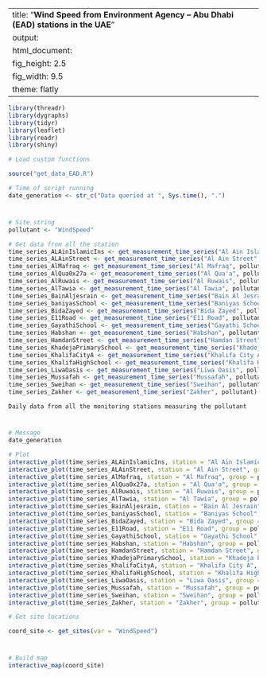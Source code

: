 
---
title: "**Wind Speed from Environment Agency – Abu Dhabi (EAD) stations in the UAE**"
output:
  html_document:
    fig_height: 2.5
    fig_width: 9.5
    theme: flatly
---

```{r set_up, message = FALSE, echo = FALSE, warning = FALSE}
library(threadr)
library(dygraphs)
library(tidyr)
library(leaflet)
library(readr)
library(shiny)

# Load custom functions

source("get_data_EAD.R")

# Time of script running
date_generation <- str_c("Data queried at ", Sys.time(), ".")
```
# 

## 
```{r import_data, message = FALSE, echo = FALSE, results = "hide", cache = TRUE, warning = FALSE}

# Site string
pollutant <- "WindSpeed"

# Get data from all the station
time_series_ALAinIslamicIns <- get_measurement_time_series("Al Ain Islamic Ins", pollutant)
time_series_ALAinStreet <- get_measurement_time_series("Al Ain Street", pollutant)
time_series_AlMafraq <- get_measurement_time_series("Al Mafraq", pollutant)
time_series_AlQua0x27a <- get_measurement_time_series("Al Qua'a", pollutant)
time_series_AlRuwais <- get_measurement_time_series("Al Ruwais", pollutant)
time_series_AlTawia <- get_measurement_time_series("Al Tawia", pollutant)
time_series_BainAljesrain <- get_measurement_time_series("Bain Al Jesrain", pollutant)
time_series_baniyasSchool <- get_measurement_time_series("Baniyas School", pollutant)
time_series_BidaZayed <- get_measurement_time_series("Bida Zayed", pollutant)
time_series_E11Road <- get_measurement_time_series("E11 Road", pollutant)
time_series_GayathiSchool <- get_measurement_time_series("Gayathi School", pollutant)
time_series_Habshan <- get_measurement_time_series("Habshan", pollutant)
time_series_HamdanStreet <- get_measurement_time_series("Hamdan Street", pollutant)
time_series_KhadejaPrimarySchool <- get_measurement_time_series("Khadeja Primary School", pollutant)
time_series_KhalifaCityA <- get_measurement_time_series("Khalifa City A", pollutant)
time_series_KhalifaHighSchool <- get_measurement_time_series("Khalifa High School", pollutant)
time_series_LiwaOasis <- get_measurement_time_series("Liwa Oasis", pollutant)
time_series_Mussafah <- get_measurement_time_series("Mussafah", pollutant)
time_series_Sweihan <- get_measurement_time_series("Sweihan", pollutant)
time_series_Zakher <- get_measurement_time_series("Zakher", pollutant)
```

 `Daily data from all the monitoring stations measuring the pollutant`
 
# 

## 

```{r plot_EAD_LAT, echo = FALSE, cache = TRUE}
# Message
date_generation

# Plot
interactive_plot(time_series_ALAinIslamicIns, station = "Al Ain Islamic Ins", group =   pollutant, pollu="WindSpeed")
interactive_plot(time_series_ALAinStreet, station = "Al Ain Street", group = pollutant, pollu="WindSpeed")
interactive_plot(time_series_AlMafraq, station = "Al Mafraq", group = pollutant, pollu="WindSpeed")
interactive_plot(time_series_AlQua0x27a, station = "Al Qua'a", group = pollutant, pollu="WindSpeed")
interactive_plot(time_series_AlRuwais, station = "Al Ruwais", group = pollutant, pollu="WindSpeed")
interactive_plot(time_series_AlTawia, station = "Al Tawia", group = pollutant, pollu="WindSpeed")
interactive_plot(time_series_BainAljesrain, station = "Bain Al Jesrain", group = pollutant, pollu="WindSpeed")
interactive_plot(time_series_baniyasSchool, station = "Baniyas School", group = pollutant, pollu="WindSpeed")
interactive_plot(time_series_BidaZayed, station = "Bida Zayed", group = pollutant, pollu="WindSpeed")
interactive_plot(time_series_E11Road, station = "E11 Road", group = pollutant, pollu="WindSpeed")
interactive_plot(time_series_GayathiSchool, station = "Gayathi School", group = pollutant, pollu="WindSpeed")
interactive_plot(time_series_Habshan, station = "Habshan", group = pollutant, pollu="WindSpeed")
interactive_plot(time_series_HamdanStreet, station = "Hamdan Street", group = pollutant, pollu="WindSpeed")
interactive_plot(time_series_KhadejaPrimarySchool, station = "Khadeja Primary School", group = pollutant, pollu="WindSpeed")
interactive_plot(time_series_KhalifaCityA, station = "Khalifa City A", group = pollutant, pollu="WindSpeed")
interactive_plot(time_series_KhalifaHighSchool, station = "Khalifa High School", group =pollutant, pollu="WindSpeed")
interactive_plot(time_series_LiwaOasis, station = "Liwa Oasis", group = pollutant, pollu="WindSpeed")
interactive_plot(time_series_Mussafah, station = "Mussafah", group = pollutant, pollu="WindSpeed")
interactive_plot(time_series_Sweihan, station = "Sweihan", group = pollutant, pollu="WindSpeed")
interactive_plot(time_series_Zakher, station = "Zakher", group = pollutant, pollu="WindSpeed")

```


```{r import_data_for_map, message = FALSE, echo = FALSE, results = "hide", cache = TRUE}
# Get site locations

coord_site <- get_sites(var = "WindSpeed")

```
#
 
##

```{r map, fig.height = 8, echo = FALSE, message = FALSE, cache = TRUE}
# Build map
interactive_map(coord_site)
```

 
 